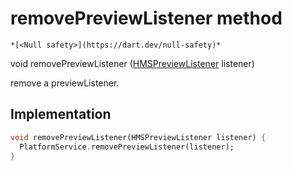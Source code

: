 # removePreviewListener method

    *[<Null safety>](https://dart.dev/null-safety)*

void removePreviewListener
([HMSPreviewListener](../../hmssdk_flutter/HMSPreviewListener-class) listener)

<p>remove a previewListener.</p>

## Implementation

```dart
void removePreviewListener(HMSPreviewListener listener) {
  PlatformService.removePreviewListener(listener);
}
```
